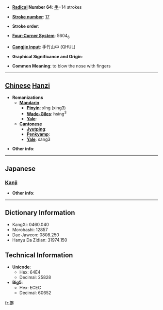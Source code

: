 * '''[[Wiktionary:Chinese radical index| Radical]] Number 64''': [[Wiktionary:Chinese radical index 手|手]]+14 strokes

* '''[[Wiktionary:Chinese total strokes index|Stroke number]]''': [[Wiktionary:Chinese total strokes index 17|17]]

* '''Stroke order''': 

* '''[[Wiktionary:Chinese four corner index|Four-Corner System]]''': 5604<sub>6</sub>

* '''[[Wiktionary:Chinese Cangjie index|Cangjie input]]''': 手竹山中 (QHUL)

* '''Graphical Significance and Origin''': 

* '''Common Meaning''': to blow the nose with fingers

----

== [[Chinese]] [[Hanzi]] ==

* '''Romanizations'''
** '''[[Mandarin]]'''
*** '''[[Pinyin]]''': xǐng (xing3)
*** '''[[Wade-Giles]]''': hsing<sup>3</sup>
*** '''[[Yale]]''': 
** '''[[Cantonese]]'''
*** '''[[Jyutping]]''':
*** '''[[Penkyamp]]''': 
*** '''[[Yale]]''': sang3

* '''Other info''': 

----

==Japanese==
===[[Kanji]]===
{{kanji|on readings=[[こう]] (kō), [[きょう]] (kyō)
|kun readings=[[はなをかむ]] (hanaokamu)
}}

* '''Other info''':  

----

== Dictionary Information ==

* KangXi: 0460.040
* Morohashi: 12857
* Dae Jaweon: 0808.250
* Hanyu Da Zidian: 31974.150

== Technical Information ==

* '''Unicode''':
** Hex: 64E4
** Decimal: 25828
* '''Big5''':
** Hex: ECEC
** Decimal: 60652

[[fr:擤]]